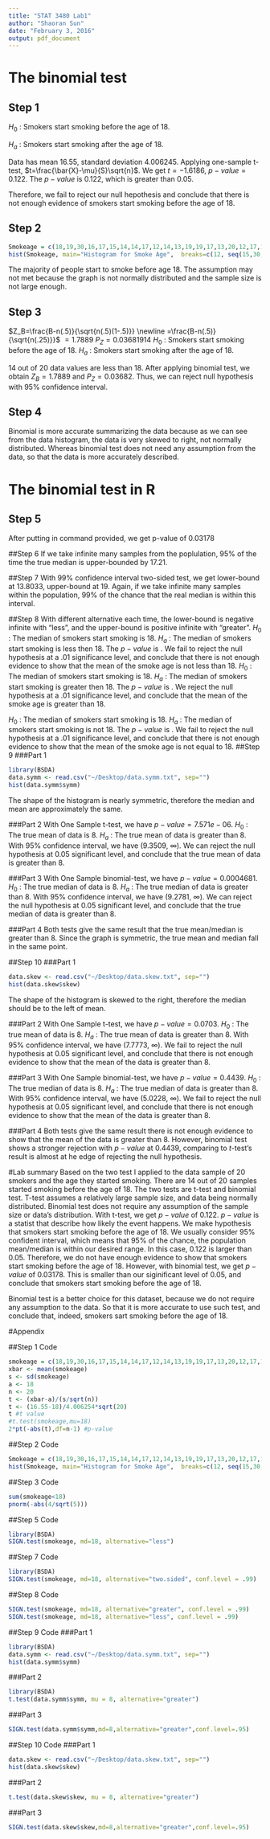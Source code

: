 ```yaml
---
title: "STAT 3480 Lab1"
author: "Shaoran Sun"
date: "February 3, 2016"
output: pdf_document
---
```


# The binomial test

## Step 1

$H_0$ : Smokers start smoking before the age of 18.

$H_a$ : Smokers start smoking after the age of 18.

Data has mean 16.55, standard deviation 4.006245. Applying one-sample t-test, $t=\frac{\bar{X}-\mu}{S}\sqrt{n}$. We get $t = -1.6186$, $p-value = 0.122$.
The $p-value$ is 0.122, which is greater than 0.05. 
\par
Therefore, we fail to reject our null hepothesis and conclude that there is not enough evidence of smokers start smoking before the age of 18.

## Step 2

```r
Smokeage = c(18,19,30,16,17,15,14,14,17,12,14,13,19,19,17,13,20,12,17,15)
hist(Smokeage, main="Histogram for Smoke Age",  breaks=c(12, seq(15,30,3)),ylim=c(0,10))
```

The majority of people start to smoke before age 18. The assumption may not met because the graph is not normally distributed and the sample size is not large enough.

## Step 3
$Z_B=\frac{B-n(.5)}{\sqrt{n(.5)(1-.5)}}
\newline
=\frac{B-n(.5)}{\sqrt{n(.25)}}$
\newline
$=1.7889$
\par
$P_Z= 0.03681914$
\par
$H_0$ : Smokers start smoking before the age of 18.
$H_a$ : Smokers start smoking after the age of 18.
\par
14 out of 20 data values are less than 18. After applying binomial test, we obtain $Z_B = 1.7889$ and $P_Z = 0.03682$. Thus, we can reject null hypothesis with 95% confidence interval.

## Step 4
Binomial is more accurate summarizing the data because as we can see from the data histogram, the data is very skewed to right, not normally distributed. Whereas binomial test does not need any assumption from the data, so that the data is more accurately described.

# The binomial test in R
## Step 5
After putting in command provided, we get p-value of 0.03178

##Step 6
If we take infinite many samples from the poplulation, 95% of the time the true median is upper-bounded by 17.21.

##Step 7
With 99% confidence interval two-sided test, we get lower-bound at 13.8033, upper-bound at 19. Again, if we take infinite many samples within the population, 99% of the chance that the real median is within this interval.

##Step 8
With different alternative each time, the lower-bound is negative infinite with "less", and the upper-bound is positive infinite with "greater".
\par
$H_0$ : The median of smokers start smoking is 18.
$H_a$ : The median of smokers start smoking is less then 18. The $p-value$ is \textbf{0.03178}.
We fail to reject the null hypothesis at a .01 significance level, and conclude that there is not
enough evidence to show that the mean of the smoke age is not less than 18.
\par
$H_0$ : The median of smokers start smoking is 18.
$H_a$ : The median of smokers start smoking is greater then 18. The $p-value$ is \textbf{0.9904}.
We reject the null hypothesis at a .01 significance level, and conclude that the mean of the smoke age is greater than 18.
\par
$H_0$ : The median of smokers start smoking is 18.
$H_a$ : The median of smokers start smoking is not 18. The $p-value$ is \textbf{0.06357}.
We fail to reject the null hypothesis at a .01 significance level, and conclude that there is not
enough evidence to show that the mean of the smoke age is not equal to 18.
##Step 9
###Part 1
```r
library(BSDA)
data.symm <- read.csv("~/Desktop/data.symm.txt", sep="")
hist(data.symm$symm)
```
The shape of the histogram is nearly symmetric, therefore the median and mean are approximately the same.

###Part 2
With One Sample t-test, we have $p-value = 7.571e-06$. $H_0$ : The true mean of data is 8.
$H_a$ : The true mean of data is greater than 8. With 95% confidence interval, we have (9.3509, $\infty$). We can reject the null hypothesis at 0.05 significant level, and conclude that the true mean of data is greater than 8.

###Part 3
With One Sample binomial-test, we have $p-value = 0.0004681$. $H_0$ : The true median of data is 8.
$H_a$ : The true median of data is greater than 8. With 95% confidence interval, we have (9.2781, $\infty$). We can reject the null hypothesis at 0.05 significant level, and conclude that the true median of data is greater than 8.

###Part 4
Both tests give the same result that the true mean/median is greater than 8. Since the graph is symmetric, the true mean and median fall in the same point.

##Step 10
###Part 1
```r
data.skew <- read.csv("~/Desktop/data.skew.txt", sep="")
hist(data.skew$skew)
```
The shape of the histogram is skewed to the right, therefore the median should be to the left of mean.

###Part 2
With One Sample t-test, we have $p-value = 0.0703$. $H_0$ : The true mean of data is 8.
$H_a$ : The true mean of data is greater than 8. With 95% confidence interval, we have (7.7773, $\infty$). We fail to reject the null hypothesis at 0.05 significant level, and conclude that there is not
enough evidence to show that the mean of the data is greater than 8.

###Part 3
With One Sample binomial-test, we have $p-value = 0.4439$. $H_0$ : The true median of data is 8.
$H_a$ : The true median of data is greater than 8. With 95% confidence interval, we have (5.0228, $\infty$). We fail to reject the null hypothesis at 0.05 significant level, and conclude that there is not
enough evidence to show that the mean of the data is greater than 8.

###Part 4
Both tests give the same result there is not
enough evidence to show that the mean of the data is greater than 8. However, binomial test shows a stronger rejection with $p-value$ at 0.4439, comparing to $t$-test's result is almost at he edge of rejecting the null hypothesis.

#Lab summary
Based on the two test I applied to the data sample of 20 smokers and the age they started smoking. There are 14 out of 20 samples started smoking before the age of 18. The two tests are t-test and binomial test. T-test assumes a relatively large sample size, and data being normally distributed. Binomial test does not require any assumption of the sample size or data's distribution. 
\par
With t-test, we get $p-value$ of 0.122. $p-value$ is a statist that describe how likely the event happens. We make hypothesis that smokers start smoking before the age of 18. We usually consider 95% confident interval, which means that 95% of the chance, the population mean/median is within our desired range. In this case, 0.122 is larger than 0.05. Therefore, we do not have enough evidence to show that smokers start smoking before the age of 18. However, with binomial test, we get $p-value$ of 0.03178. This is smaller than our siginificant level of 0.05, and conclude that smokers start smoking before the age of 18. 
\par
Binomial test is a better choice for this dataset, because we do not require any assumption to the data. So that it is more accurate to use such test, and conclude that, indeed, smokers sart smoking before the age of 18.

\newpage

#Appendix

##Step 1 Code
```r
smokeage = c(18,19,30,16,17,15,14,14,17,12,14,13,19,19,17,13,20,12,17,15)
xbar <- mean(smokeage)
s <- sd(smokeage)
a <- 18
n <- 20
t <- (xbar-a)/(s/sqrt(n))
t <- (16.55-18)/4.006254*sqrt(20)
t #t value
#t.test(smokeage,mu=18)
2*pt(-abs(t),df=n-1) #p-value
```

##Step 2 Code
```r
Smokeage = c(18,19,30,16,17,15,14,14,17,12,14,13,19,19,17,13,20,12,17,15)
hist(Smokeage, main="Histogram for Smoke Age",  breaks=c(12, seq(15,30,3)),ylim=c(0,10))
```

##Step 3 Code
```r
sum(smokeage<18)
pnorm(-abs(4/sqrt(5)))
```

##Step 5 Code
```r
library(BSDA)
SIGN.test(smokeage, md=18, alternative="less")
```

##Step 7 Code
```r
library(BSDA)
SIGN.test(smokeage, md=18, alternative="two.sided", conf.level = .99)
```

##Step 8 Code
```r
SIGN.test(smokeage, md=18, alternative="greater", conf.level = .99)
SIGN.test(smokeage, md=18, alternative="less", conf.level = .99)
```
##Step 9 Code
###Part 1
```r
library(BSDA)
data.symm <- read.csv("~/Desktop/data.symm.txt", sep="")
hist(data.symm$symm)
```
###Part 2
```r
library(BSDA)
t.test(data.symm$symm, mu = 8, alternative="greater")
```
###Part 3
```r
SIGN.test(data.symm$symm,md=8,alternative="greater",conf.level=.95)
```
##Step 10 Code
###Part 1
```r
data.skew <- read.csv("~/Desktop/data.skew.txt", sep="")
hist(data.skew$skew)
```
###Part 2
```r

t.test(data.skew$skew, mu = 8, alternative="greater")
```
###Part 3
```r
SIGN.test(data.skew$skew,md=8,alternative="greater",conf.level=.95)
```

